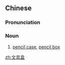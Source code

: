 ==Chinese==
{{zh-forms|type=21}}

===Pronunciation===
{{zh-pron
|m=wénjùhé
|c=man4 geoi6 hap6-2
|cat=n
}}

===Noun===
{{zh-noun}}

# [[pencil case]], [[pencil box]]

[[zh:文具盒]]